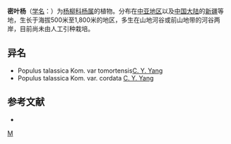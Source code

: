 {{Speciesbox
| name = 密叶杨
| status = 
| status_system = 
| image =
| genus = Populus
| species = talassica
| authority = Kom.
}}

'''密叶杨'''（[[学名|学名]]：{{lang|la|''Populus talassica''}}）为[[杨柳科|杨柳科]][[杨属|杨属]]的植物。分布在[[中亚地区|中亚地区]]以及[[中国大陆|中国大陆]]的[[新疆|新疆]]等地，生长于海拔500米至1,800米的地区，多生在山地河谷或前山地带的河谷两岸，目前尚未由人工引种栽培。

== 异名 ==
* Populus talassica Kom. var tomortensis[[杨纯瑜|C. Y. Yang]]
* Populus talassica Kom. var. cordata [[杨纯瑜|C. Y. Yang]]

== 参考文献 ==
<div class="references-small">
* {{cite web| url =http://www.bioinfo.cn/db05/KmzwSpecies.php?action=view&id=20346| title =密叶杨| work =《中国高等植物数据库全库》| publisher =中国科学院微生物研究所| author =昆明植物研究所| accessdate =2009-02-25| deadurl =yes| archiveurl =https://web.archive.org/web/20160305004003/http://www.bioinfo.cn/db05/KmzwSpecies.php?action=view&id=20346| archivedate =2016-03-05}}
</div>
{{Taxonbar|from=Q15230832}}

[[Category:杨属|M]]


{{植物小作品}}